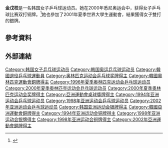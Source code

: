 {{Infobox sportsperson
| name           = 金戊校
| birth_date={{Birth date and age|year=1975|month=8|day=27}}
| sport          = [[乒乓球|乒乓球]]
| medaltemplates = 
{{MedalBronze| [[2000年夏季奥林匹克运动会|2000年 悉尼]] | [[2000年夏季奥林匹克运动会乒乓球比赛|双打]]}}
| show-medals    = 
| updated=2018年12月30日
}}
{{世大運獎牌記錄
|項目=桌球
|a1=2001
|b1=2
|c1=女子雙打
}}
'''金戊校'''{{BD|1975年|8月27日||}}是一名韩国女子乒乓球运动员。她在2000年悉尼奥运会中，获得女子乒乓球比赛双打铜牌。<ref>{{cite web |url=http://www.ittf.com/ittf_stats/All_events3.asp?ID=4294 |title=存档副本 |accessdate=2011-05-17  |deadurl=yes |archiveurl=https://web.archive.org/web/20121016192055/http://www.ittf.com/ittf_stats/All_events3.asp?ID=4294 |archivedate=2012-10-16 }}</ref>她也參加了2001年夏季世界大學生運動會，結果獲得女子雙打的銀牌。

== 參考資料 ==
{{Reflist}}

== 外部連結 ==

{{DEFAULTSORT:Kim}}
[[Category:韩国女子乒乓球运动员|Category:韩国女子乒乓球运动员]]
[[Category:韩国奥运乒乓球运动员|Category:韩国奥运乒乓球运动员]]
[[Category:韓國退役乒乓球運動員|Category:韓國退役乒乓球運動員]]
[[Category:奥林匹克运动会乒乓球奖牌得主|Category:奥林匹克运动会乒乓球奖牌得主]]
[[Category:韓國奧林匹克運動會銅牌得主|Category:韓國奧林匹克運動會銅牌得主]]
[[Category:1996年夏季奥林匹克运动会乒乓球运动员|Category:1996年夏季奥林匹克运动会乒乓球运动员]]
[[Category:2000年夏季奥林匹克运动会乒乓球运动员|Category:2000年夏季奥林匹克运动会乒乓球运动员]]
[[Category:2000年夏季奥林匹克运动会奖牌得主|Category:2000年夏季奥林匹克运动会奖牌得主]]
[[Category:亞洲運動會桌球獎牌得主|Category:亞洲運動會桌球獎牌得主]]
[[Category:1994年亚洲运动会乒乓球运动员|Category:1994年亚洲运动会乒乓球运动员]]
[[Category:1998年亚洲运动会乒乓球运动员|Category:1998年亚洲运动会乒乓球运动员]]
[[Category:2002年亚洲运动会乒乓球运动员|Category:2002年亚洲运动会乒乓球运动员]]
[[Category:韩国亚洲运动会银牌得主|Category:韩国亚洲运动会银牌得主]]
[[Category:韓國亞洲運動會銅牌得主|Category:韓國亞洲運動會銅牌得主]]
[[Category:1994年亚洲运动会铜牌得主|Category:1994年亚洲运动会铜牌得主]]
[[Category:1998年亚洲运动会银牌得主|Category:1998年亚洲运动会银牌得主]]
[[Category:1998年亚洲运动会铜牌得主|Category:1998年亚洲运动会铜牌得主]]
[[Category:2002年亞洲運動會銅牌得主|Category:2002年亞洲運動會銅牌得主]]